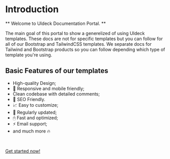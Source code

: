 # Introduction

** Welcome to UIdeck Documentation Portal. **

The main goal of this portal to show a generelized of using UIdeck templates. These docs are not for specific templates but you can follow for all of our Bootstrap and TailwindCSS templates. We separate docs for Tailwind and Bootstrap products so you can follow depending which type of template you're using.

## Basic Features of our templates

- High-quality Design;
- 📱 Responsive and mobile friendly;
- Clean codebase with detailed comments;
- 🥇 SEO Friendly.
- 📈 Easy to customize;
- 📄 Regularly updated;
- 🖱 Fast and optimized;
- ⚡️ Email support;
- and much more 🔥

<br />

[Get started now!](/getting-started)
